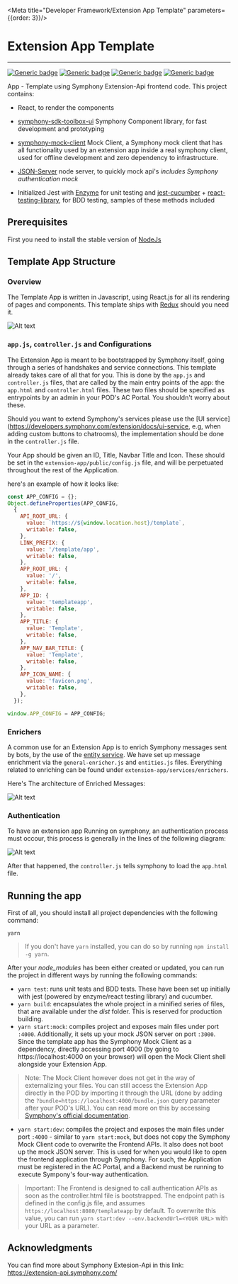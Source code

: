 
<Meta title="Developer Framework/Extension App Template" parameters={{order: 3}}/>

# Extension App Template
---

[![Generic badge](https://img.shields.io/badge/StyledComponents-4.4.1-blue.svg?logo=styled-components)](https://styled-components.com/docs)
[![Generic badge](https://img.shields.io/badge/React-16.12.0-blue.svg?logo=react)](https://pt-br.reactjs.org/blog/2017/09/26/react-v16.0.html)
[![Generic badge](https://img.shields.io/badge/Jest-24.7.1-blue.svg?logo=jest)](https://pt-br.reactjs.org/blog/2017/09/26/react-v16.0.html)
[![Generic badge](https://img.shields.io/badge/webpack-blue.svg?logo=webpack)](https://pt-br.reactjs.org/blog/2017/09/26/react-v16.0.html)

App - Template using Symphony Extension-Api frontend code.
This project contains:

- React, to render the components
- [symphony-sdk-toolbox-ui](https://github.com/SymphonyPlatformSolutions/symphony-sdk-toolbox-ui) Symphony Component
library, for fast development and prototyping
- [symphony-mock-client](https://github.com/SymphonyPlatformSolutions/symphony-mock-client) Mock Client, a
Symphony mock client that has all functionality used by an extension app inside a real symphony client,
used for offline development and zero dependency to infrastructure.

- [JSON-Server](https://www.npmjs.com/package/json-server) node server, to quickly mock api's *includes Symphony
authentication mock*
- Initialized Jest with [Enzyme](https://airbnb.io/enzyme/) for unit testing and
[jest-cucumber](https://www.npmjs.com/package/jest-cucumber) +
[react-testing-library](https://testing-library.com/docs/react-testing-library/intro), for BDD testing, samples of these
methods included

## Prerequisites

First you need to install the stable version of [NodeJs](https://nodejs.org/en/)

## Template App Structure
### Overview

The Template App is written in Javascript, using React.js for all its rendering of pages and components. This template
ships with [Redux](https://redux.js.org/) should you need it.

![Alt text](readme/project_structure.png?raw=true "Template File structure")


### ```app.js```, ```controller.js``` and Configurations

The Extension App is meant to be bootstrapped by Symphony itself, going through a series of handshakes and service
connections. This template already takes care of all that for you. This is done by the ```app.js``` and ```controller.js```
files, that are called by the main entry points of the app: the ```app.html``` and ```controller.html``` files.
These two files should be specified as entrypoints by an admin in your POD's AC Portal. You shouldn't worry about these.

Should you want to extend Symphony's services please use the [UI service](https://developers.symphony.com/extension/docs/ui-service,
e.g, when adding custom buttons to chatrooms), the implementation should be done in the ```controller.js``` file.

Your App should be given an ID, Title, Navbar Title and Icon. These should be set in the
```extension-app/public/config.js``` file, and will be perpetuated throughout the rest of the Application.

here's an example of how it looks like:

```jsx harmony
const APP_CONFIG = {};
Object.defineProperties(APP_CONFIG,
  {
    API_ROOT_URL: {
      value: `https://${window.location.host}/template`,
      writable: false,
    },
    LINK_PREFIX: {
      value: '/template/app',
      writable: false,
    },
    APP_ROOT_URL: {
      value: '/',
      writable: false,
    },
    APP_ID: {
      value: 'templateapp',
      writable: false,
    },
    APP_TITLE: {
      value: 'Template',
      writable: false,
    },
    APP_NAV_BAR_TITLE: {
      value: 'Template',
      writable: false,
    },
    APP_ICON_NAME: {
      value: 'favicon.png',
      writable: false,
    },
  });

window.APP_CONFIG = APP_CONFIG;
```

### Enrichers

A common use for an Extension App is to enrich Symphony messages sent by bots, by the use of the
[entity service](https://developers.symphony.com/extension/docs/entity-service). We have set up message enrichment
via the ```general-enricher.js``` and ```entities.js``` files.
Everything related to enriching can be found under ```extension-app/services/enrichers```.

Here's The architecture of Enriched Messages:

![Alt text](readme/enrichment_flow.png?raw=true "Messages Enrichment")

### Authentication
To have an extension app Running on symphony, an authentication process must occour, this process is generally in the
lines of the following diagram:

![Alt text](readme/authorization_flow.png?raw=true "Messages Enrichment")

After that happened, the ```controller.js``` tells symphony to load the ```app.html``` file.

## Running the app

First of all, you should install all project dependencies with the following command:

```
yarn
```

> If you don't have ```yarn``` installed, you can do so by running ```npm install -g yarn```.

After your *node_modules* has been either created or updated, you can run the project in different ways by running the
following commands:

- ```yarn test```: runs unit tests and BDD tests. These have been set up initially with jest (powered by enzyme/react
testing library) and cucumber.
- ```yarn build```: encapsulates the whole project in a minified series of files, that are available under the *dist* folder. This is reserved for production building.
- ```yarn start:mock```: compiles project and exposes main files under port ```:4000```. Additionally, it sets up your mock JSON server on port ```:3000```.
Since the template app has the Symphony Mock Client as a dependency, directly accessing port 4000
(by going to https://localhost:4000 on your browser) will open the Mock Client shell alongside your Extension App.
> Note: The Mock Client however does not get in the way of externalizing your files. You can still access the Extension App directly in the POD by importing it through the URL (done by adding the ```?bundle=https://localhost:4000/bundle.json``` query parameter after your POD's URL). You can read more on this by accessing [Symphony's official documentation](https://developers.symphony.com/symphony-developer/docs/creating-an-extension-application#section-load-your-application).
- ```yarn start:dev```: compiles the project and exposes the main files under port ```:4000``` - similar to ```yarn start:mock```,  but does not copy the Symphony Mock Client code to overwrite the Frontend APIs. It also does not boot up the mock JSON server. This is used for when you would like to open the frontend application through Symphony. For such, the Application must be registered in the AC Portal, and a Backend must be running to execute Sympony's four-way authentication.
> Important: The Frontend is designed to call authentication APIs as soon as the controller.html file is bootstrapped. The endpoint path is defined in the config.js file, and assumes ```https://localhost:8080/templateapp``` by default. To overwrite this value, you can run ```yarn start:dev --env.backendUrl=<YOUR URL>``` with your URL as a parameter.

## Acknowledgments

You can find more about Symphony Extesion-Api in this link: https://extension-api.symphony.com/
